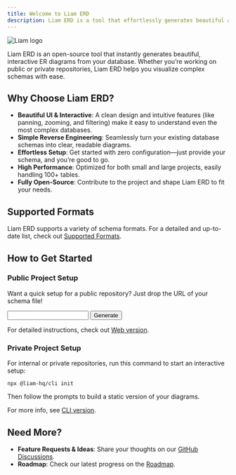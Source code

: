 ```yaml
---
title: Welcome to Liam ERD
description: Liam ERD is a tool that effortlessly generates beautiful and easy-to-read ER diagrams.
---
```



![Liam logo](/images/liam_erd.png)

Liam ERD is an open-source tool that instantly generates beautiful, interactive ER diagrams from your database. Whether you’re working on public or private repositories, Liam ERD helps you visualize complex schemas with ease.

## Why Choose Liam ERD?

- **Beautiful UI & Interactive**: A clean design and intuitive features (like panning, zooming, and filtering) make it easy to understand even the most complex databases.
- **Simple Reverse Engineering**: Seamlessly turn your existing database schemas into clear, readable diagrams.
- **Effortless Setup**: Get started with zero configuration—just provide your schema, and you’re good to go.
- **High Performance**: Optimized for both small and large projects, easily handling 100+ tables.
- **Fully Open-Source**: Contribute to the project and shape Liam ERD to fit your needs.

## Supported Formats

Liam ERD supports a variety of schema formats. For a detailed and up-to-date list, check out [Supported Formats](/docs/parser/supported-formats).

## How to Get Started

### Public Project Setup

Want a quick setup for a public repository? Just drop the URL of your schema file!

<input />
<button>Generate</button>

For detailed instructions, check out [Web version](/docs/web).

### Private Project Setup

For internal or private repositories, run this command to start an interactive setup:

```package-install
npx @liam-hq/cli init
```

Then follow the prompts to build a static version of your diagrams.

For more info, see [CLI version](/docs/cli).

## Need More?

- **Feature Requests & Ideas**: Share your thoughts on our [GitHub Discussions](https://github.com/liam-hq/liam/discussions).
- **Roadmap**: Check our latest progress on the [Roadmap](https://github.com/orgs/liam-hq/projects/1/views/1).
